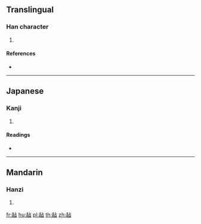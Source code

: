 {{character info/new}}
==Translingual==

===Han character===
{{Han char|rn=156|rad=走|as=05|sn=12|four=|canj=GOYR}}

# {{defn|Han|sort=走05}}

====References====
* {{Han ref|kx=1216.220|dkj=37104|hdz=53481.010|uh=8D88|ud=36232}}

----

==Japanese==

===Kanji===
{{ja-kanji|grade=|rs=走05}}

# {{defn|lang=ja|sort=走05}}

====Readings====
* {{ja-readings|on=[[たん]] (tan), [[けん]] (ken)|kun=|nanori=}}

----

==Mandarin==

===Hanzi===
{{cmn-hanzi|pin=[[zhān]] ([[zhan1]])|wg=chan<sup>1</sup>}}

# {{defn|lang=cmn|sort=走05}}

[[fr:趈]]
[[hu:趈]]
[[pl:趈]]
[[th:趈]]
[[zh:趈]]